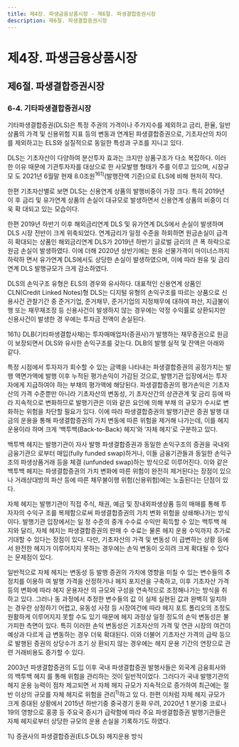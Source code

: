 ```yaml
---
title: 제4장. 파생금융상품시장 - 제6절. 파생결합증권시장
description: 제6절. 파생결합증권시장
---
```


# 제4장. 파생금융상품시장

## 제6절. 파생결합증권시장

### 6-4. 기타파생결합증권시장

기타파생결합증권(DLS)은 특정 주권의 가격이나 주가지수를 제외하고 금리, 환율, 일반
상품의 가격 및 신용위험 지표 등의 변동과 연계된 파생결합증권으로, 기초자산의 차이를
제외하고는 ELS와 실질적으로 동일한 특성과 구조를 지니고 있다.

DLS는 기초자산이 다양하여 분산투자 효과는 크지만 상품구조가 다소 복잡하다. 이러
한 이유 때문에 기관투자자를 대상으로 한 사모발행 형태가 주를 이루고 있으며, 시장규모
도 2021년 6월말 현재 8.0조원$^{161)}$(발행잔액 기준)으로 ELS에 비해 현저히 작다.

한편 기초자산별로 보면 DLS는 신용연계 상품의 발행비중이 가장 크다. 특히 2019년 이
후 금리 및 유가연계 상품의 손실이 대규모로 발생하면서 신용연계 상품의 비중이 더욱 확
대되고 있는 모습이다.

<GCenterImg src ="/fm/t4-60.png" caption="표4-60. 증권사의 DLS 발행현황"/>


<GCenterImg src ="/fm/4-37.png" caption="그림4-37. 발행 형태 및 기초자산별 DLS 발행현황"/>

한편 2019년 하반기 이후 해외금리연계 DLS 및 유가연계 DLS에서 손실이 발생하며
DLS 시장 전반이 크게 위축되었다. 연계금리가 일정 수준을 하회하면 원금손실이 급격히
확대되는 상품인 해외금리연계 DLS가 2019년 하반기 글로벌 금리의 큰 폭 하락으로 원금
손실이 발생하였다. 이에 더해 2020년 상반기에는 원유 선물가격이 마이너스까지 하락하
면서 유가연계 DLS에서도 상당한 손실이 발생하였으며, 이에 따라 원유 및 금리 연계 DLS
발행규모가 크게 감소하였다.

<GCenterImg src ="/fm/4-38.png" caption="그림4-38. DLS 손실발생"/>

DLS의 손익구조 유형은 ELS의 경우와 유사하다. 대표적인 신용연계 상품인 CLN(Credit
Linked Notes)형 DLS는 디지털 유형의 손익구조를 따르는 상품으로 신용사건 관찰기간
중 준거기업, 준거채무, 준거기업의 지정채무에 대하여 파산, 지급불이행 또는 채무재조정
등 신용사건이 발생하지 않는 경우에는 약정 수익률로 상환되지만 신용사건이 발생한 경
우에는 투자금 전액이 손실된다.

<GCenterImg src ="/fm/4-39.png" caption="그림4-39. CLN형 DLS 손익구조 예시"/>

<GComment>
161\) DLB(기타파생결합사채)는 투자매매업자(증권사)가 발행하는 채무증권으로 원금이 보장되면서 DLS와 유사한 손익구조를 갖는다.
DLB의 발행 실적 및 잔액은 아래와 같다. 
<GCenterImg src ="/fm/161).png" />
</GComment>

<Card title ="[참고4-10] 파생결합증권 발행기관의 헤지 운용 방식 및 관련 위험">

특정 시점에서 투자자가 회수할 수 있는 금액을 나타내는 파생결합증권의 공정가치는 발행 액면가액에
발행 이후 누적된 평가손익이 가감된 것으로, 발행기관 입장에서는 투자자에게 지급하여야 하는 부채의
평가액에 해당된다. 파생결합증권의 평가손익은 기초자산의 가격 수준뿐만 아니라 기초자산의 변동성, 기
초자산간의 상관관계 및 금리 등에 따라 지속적으로 변화하므로 발행기관은 이와 같은 요인에 의해 부채
의 규모가 수시로 변화하는 위험을 차단할 필요가 있다. 이에 따라 파생결합증권의 발행기관은 증권 발행
대금의 운용을 통해 파생결합증권의 가치 변동에 따른 위험을 제거해 나가는데, 이를 헤지 운용이라 하며
크게 ‘백투백(Back-to-Back) 헤지’와 ‘자체 헤지’로 구분하고 있다.

백투백 헤지는 발행기관이 자사 발행 파생결합증권과 동일한 손익구조의 증권을 국내외 금융기관으
로부터 매입(fully funded swap)하거나, 이들 금융기관들과 동일한 손익구조의 파생상품거래 등을 체결
(unfunded swap)하는 방식으로 이루어진다. 이와 같은 백투백 헤지는 파생결합증권의 가치 변화에 따른
위험이 완전히 제거된다는 장점이 있으나 거래상대방의 파산 등에 따른 채무불이행 위험(신용위험)에는
노출된다는 단점이 있다.

<GCenterImg src ="/fm/4-40.png" caption="그림4-40. 백투백 헤지구조"/>

자체 헤지는 발행기관이 직접 주식, 채권, 예금 및 장내외파생상품 등의 매매를 통해 투자자의 수익구
조를 복제함으로써 파생결합증권의 가치 변화 위험을 상쇄해나가는 방식이다. 발행기관 입장에서는 일
정 수준의 중개 수수료 수익만 획득할 수 있는 백투백 헤지와 달리, 자체 헤지는 파생결합증권의 판매 수
수료는 물론 헤지 운용 수익까지 추가로 기대할 수 있다는 장점이 있다. 다만, 기초자산의 가격 및 변동성
이 급변하는 상황 등에서 완전한 헤지가 이루어지지 못하는 경우에는 손익 변동이 오히려 크게 확대될 수 있다는 문제점이 있다.

일반적으로 자체 헤지는 변동성 등 발행 증권의 가치에 영향을 미칠 수 있는 변수들의 추정치를 이용하
여 발행 가격을 산정하거나 헤지 포지션을 구축하고, 이후 기초자산 가격 등의 변화에 따라 헤지 운용자산
의 규모와 구성을 연속적으로 조정해나가는 방식을 취하고 있다. 그러나 동 과정에서 추정한 변수들의 값
이 실제 실현된 값과 완벽히 일치하는 경우란 상정하기 어렵고, 유동성 사정 등 시장여건에 따라 헤지 포트
폴리오의 조정도 원활하게 이루어지지 못할 수도 있기 때문에 헤지 과정상 일정 정도의 손익 변동성은 불
가피한 측면이 있다. 특히 이러한 손익 변동성은 기초자산의 가격 및 연관 시장의 여건이 예상과 다르게 급
변동하는 경우 더욱 확대된다. 이와 더불어 기초자산 가격의 급락 등으로 발행된 증권의 상당수가 조기 상
환되지 않는 경우에는 헤지 운용 기간의 연장으로 관련 거래비용도 증가할 수 있다.

<GCenterImg src ="/fm/4-41.png" caption="그림4-41. 자체 헤지구조"/>

2003년 파생결합증권의 도입 이후 국내 파생결합증권 발행사들은 외국계 금융회사와의 백투백 헤지
를 통해 위험을 관리하는 것이 일반적이었다. 그러다가 국내 발행기관의 헤지 운용 능력이 점차 제고되면
서 자체 헤지 규모가 지속적으로 증가하여 최근에는 절반 이상의 규모를 자체 헤지로 위험을 관리$^{1)}$하고 있
다. 한편 이처럼 자체 헤지 규모가 크게 증대된 상황에서 2015년 하반기중 중국경기 둔화 우려, 2020년 1
분기중 코로나19의 영향으로 홍콩 등 주요국 증시가 급락함에 따라 주요 파생결합증권 발행기관들은 자체
헤지로부터 상당한 규모의 운용 손실을 기록하기도 하였다.

<GComment>
1\) 증권사의 파생결합증권(ELS·DLS) 헤지운용 방식 
<GCenterImg src ="/fm/a1).png" />
</GComment>

</Card>